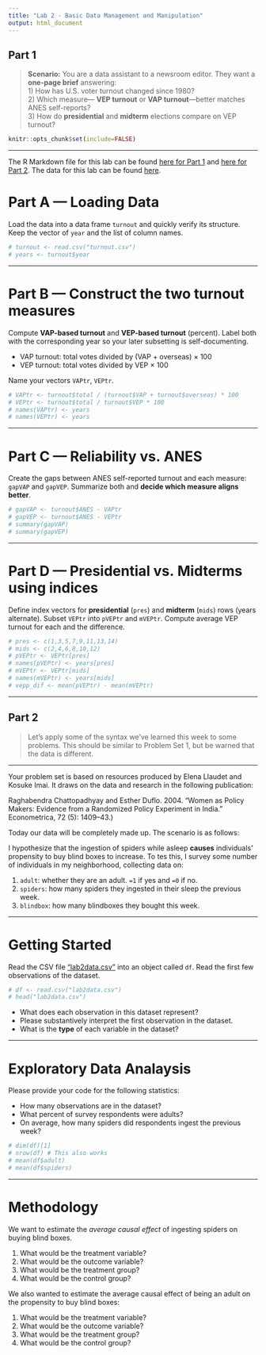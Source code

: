 ```yaml
---
title: "Lab 2 - Basic Data Management and Manipulation"
output: html_document
---
```


## Part 1

> **Scenario:** You are a data assistant to a newsroom editor. They want a **one-page brief** answering:  
> 1) How has U.S. voter turnout changed since 1980?  
> 2) Which measure— **VEP turnout** or **VAP turnout**—better matches ANES self-reports?  
> 3) How do **presidential** and **midterm** elections compare on VEP turnout?  

```r
knitr::opts_chunk$set(include=FALSE)
```

---

The R Markdown file for this lab can be found [here for Part 1](https://github.com/yuanzhouwang/yzwang-teaching/blob/main/CSSS321%20Lab%202.Rmd) and [here for Part 2](https://github.com/yuanzhouwang/yzwang-teaching/blob/main/Lab%202%20Pt2.Rmd).
The data for this lab can be found [here](https://github.com/yuanzhouwang/yzwang-teaching).

# Part A — Loading Data

Load the data into a data frame `turnout` and quickly verify its structure. Keep the vector of `year` and the list of column names.

```r
# turnout <- read.csv("turnout.csv")
# years <- turnout$year
```

---

# Part B — Construct the two turnout measures

Compute **VAP-based turnout** and **VEP-based turnout** (percent). Label both with the corresponding year so your later subsetting is self-documenting.

- VAP turnout: total votes divided by (VAP + overseas) × 100  
- VEP turnout: total votes divided by VEP × 100

Name your vectors `VAPtr`, `VEPtr`.

```r
# VAPtr <- turnout$total / (turnout$VAP + turnout$overseas) * 100
# VEPtr <- turnout$total / turnout$VEP * 100
# names(VAPtr) <- years
# names(VEPtr) <- years
```

---

# Part C — Reliability vs. ANES

Create the gaps between ANES self-reported turnout and each measure: `gapVAP` and `gapVEP`. Summarize both and **decide which measure aligns better**.

```r
# gapVAP <- turnout$ANES - VAPtr
# gapVEP <- turnout$ANES - VEPtr
# summary(gapVAP)
# summary(gapVEP)
```

---

# Part D — Presidential vs. Midterms using indices

Define index vectors for **presidential** (`pres`) and **midterm** (`mids`) rows (years alternate). Subset `VEPtr` into `pVEPtr` and `mVEPtr`. Compute average VEP turnout for each and the difference.

```r
# pres <- c(1,3,5,7,9,11,13,14)
# mids <- c(2,4,6,8,10,12)
# pVEPtr <- VEPtr[pres]
# names(pVEPtr) <- years[pres]
# mVEPtr <- VEPtr[mids]
# names(mVEPtr) <- years[mids]
# vepp_dif <- mean(pVEPtr) - mean(mVEPtr)
```

---

## Part 2

> Let's apply some of the syntax we've learned this week to some problems.
> This should be similar to Problem Set 1, but be warned that the data is different.

---

Your problem set is based on resources produced by Elena Llaudet and Kosuke Imai. It draws on the data and research in the following publication:

Raghabendra Chattopadhyay and Esther Duflo. 2004. “Women as Policy Makers: Evidence from a
Randomized Policy Experiment in India." Econometrica, 72 (5): 1409–43.)

Today our data will be completely made up. The scenario is as follows:

I hypothesize that the ingestion of spiders while asleep **causes** individuals' propensity to buy blind boxes to increase. To tes this, I survey some number of individuals in my neighborhood, collecting data on:

1) `adult`: whether they are an adult. `=1` if yes and `=0` if no.
2) `spiders`: how many spiders they ingested in their sleep the previous week.
3) `blindbox`: how many blindboxes they bought this week.

---

# Getting Started

Read the CSV file ["lab2data.csv"](https://github.com/yuanzhouwang/yzwang-teaching/blob/main/lab2data.csv) into an object called `df`. Read the first few observations of the dataset.

```r
# df <- read.csv("lab2data.csv")
# head("lab2data.csv")
```


-   What does each observation in this dataset represent?
-   Please substantively interpret the first observation in the dataset.
-   What is the **type** of each variable in the dataset?

---

# Exploratory Data Analaysis

Please provide your code for the following statistics:

-   How many observations are in the dataset?
-   What percent of survey respondents were adults?
-   On average, how many spiders did respondents ingest the previous week?

```r
# dim(df)[1]
# nrow(df) # This also works
# mean(df$adult)
# mean(df$spiders)
```


---

# Methodology
We want to estimate the *average causal effect* of ingesting spiders on buying blind boxes.

1) What would be the treatment variable?
2) What would be the outcome variable?
3) What would be the treatment group?
4) What would be the control group?

We also wanted to estimate the average causal effect of being an adult on the propensity to buy blind boxes:

1) What would be the treatment variable?
2) What would be the outcome variable?
3) What would be the treatment group?
4) What would be the control group?
